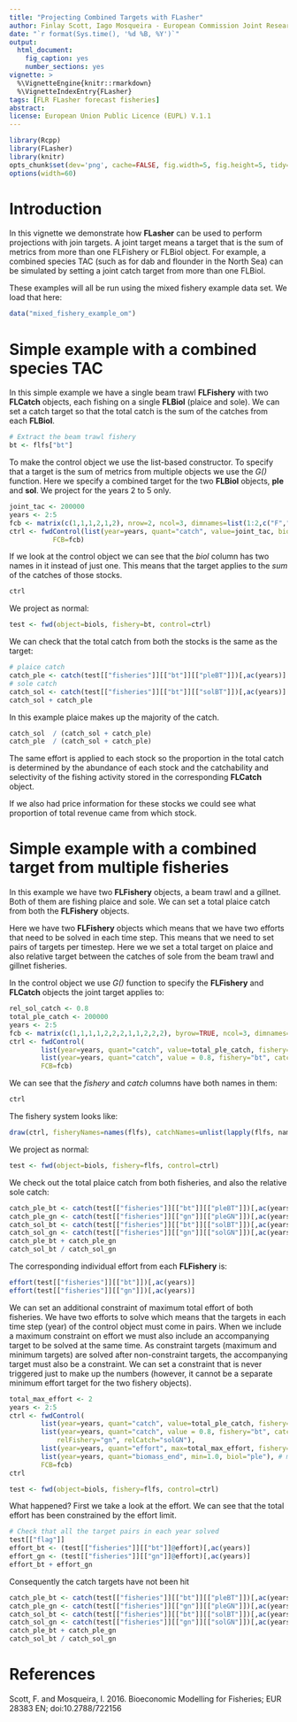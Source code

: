 ```yaml
---
title: "Projecting Combined Targets with FLasher"
author: Finlay Scott, Iago Mosqueira - European Commission Joint Research Center
date: "`r format(Sys.time(), '%d %B, %Y')`"
output:
  html_document:
    fig_caption: yes
    number_sections: yes
vignette: >
  %\VignetteEngine{knitr::rmarkdown}
  %\VignetteIndexEntry{FLasher}
tags: [FLR FLasher forecast fisheries]
abstract:
license: European Union Public Licence (EUPL) V.1.1
---
```


```r
library(Rcpp)
library(FLasher)
library(knitr)
opts_chunk$set(dev='png', cache=FALSE, fig.width=5, fig.height=5, tidy=TRUE, dpi=72)
options(width=60)
```

# Introduction


In this vignette we demonstrate how __FLasher__ can be used to perform projections with join targets.
A joint target means a target that is the sum of metrics from more than one FLFishery or FLBiol object.
For example, a combined species TAC (such as for dab and flounder in the North Sea) can be simulated by setting a joint catch target from more than one FLBiol.

These examples will all be run using the mixed fishery example data set. We load that here:

```r
data("mixed_fishery_example_om")
```

# Simple example with a combined species TAC

In this simple example we have a single beam trawl **FLFishery** with two **FLCatch** objects, each fishing on a single **FLBiol** (plaice and sole).
We can set a catch target so that the total catch is the sum of the catches from each **FLBiol**.

```r
# Extract the beam trawl fishery
bt <- flfs["bt"]
```

To make the control object we use the list-based constructor.
To specify that a target is the sum of metrics from multiple objects we use the _G()_ function.
Here we specify a combined target for the two **FLBiol** objects, **ple** and **sol**.
We project for the years 2 to 5 only.

```r
joint_tac <- 200000
years <- 2:5
fcb <- matrix(c(1,1,1,2,1,2), nrow=2, ncol=3, dimnames=list(1:2,c("F","C","B")))
ctrl <- fwdControl(list(year=years, quant="catch", value=joint_tac, biol=G("ple", "sol")),
           FCB=fcb)
```

If we look at the control object we can see that the _biol_ column has two names in it instead of just one.
This means that the target applies to the _sum_ of the catches of those stocks.


```r
ctrl
```

We project as normal:

```r
test <- fwd(object=biols, fishery=bt, control=ctrl)
```

We can check that the total catch from both the stocks is the same as the target:

```r
# plaice catch
catch_ple <- catch(test[["fisheries"]][["bt"]][["pleBT"]])[,ac(years)]
# sole catch
catch_sol <- catch(test[["fisheries"]][["bt"]][["solBT"]])[,ac(years)]
catch_sol + catch_ple
```

In this example plaice makes up the majority of the catch.

```r
catch_sol  / (catch_sol + catch_ple)
catch_ple  / (catch_sol + catch_ple)
```

The same effort is applied to each stock so the proportion in the total catch is determined by the abundance of each stock and the catchability and selectivity of the fishing activity stored in the corresponding **FLCatch** object.

If we also had price information for these stocks we could see what proportion of total revenue came from which stock.


# Simple example with a combined target from multiple fisheries

In this example we have two **FLFishery** objects, a beam trawl and a gillnet. Both of them are fishing plaice and sole.
We can set a total plaice catch from both the **FLFishery** objects.

Here we have two **FLFishery** objects which means that we have two efforts that need to be solved in each time step.
This means that we need to set pairs of targets per timestep.
Here we we set a total target on plaice and also relative target between the catches of sole from the beam trawl and gillnet fisheries.

In the control object we use _G()_ function to specify the **FLFishery** and **FLCatch** objects the joint target applies to:

```r
rel_sol_catch <- 0.8
total_ple_catch <- 200000 
years <- 2:5
fcb <- matrix(c(1,1,1,1,2,2,2,1,1,2,2,2), byrow=TRUE, ncol=3, dimnames=list(1:4,c("F","C","B")))
ctrl <- fwdControl(
        list(year=years, quant="catch", value=total_ple_catch, fishery=G("bt","gn"), catch=G("pleBT", "pleGN")),
        list(year=years, quant="catch", value = 0.8, fishery="bt", catch="solBT", relYear=years, relFishery="gn", relCatch="solGN"),
        FCB=fcb)
```

We can see that the _fishery_ and _catch_ columns have both names in them:

```r
ctrl
```

The fishery system looks like:

```r
draw(ctrl, fisheryNames=names(flfs), catchNames=unlist(lapply(flfs, names)), biolNames=names(biols))
```

We project as normal:

```r
test <- fwd(object=biols, fishery=flfs, control=ctrl)
```

We check out the total plaice catch from both fisheries, and also the relative sole catch:

```r
catch_ple_bt <- catch(test[["fisheries"]][["bt"]][["pleBT"]])[,ac(years)]
catch_ple_gn <- catch(test[["fisheries"]][["gn"]][["pleGN"]])[,ac(years)]
catch_sol_bt <- catch(test[["fisheries"]][["bt"]][["solBT"]])[,ac(years)]
catch_sol_gn <- catch(test[["fisheries"]][["gn"]][["solGN"]])[,ac(years)]
catch_ple_bt + catch_ple_gn
catch_sol_bt / catch_sol_gn
```

The corresponding individual effort from each **FLFishery** is:

```r
effort(test[["fisheries"]][["bt"]])[,ac(years)]
effort(test[["fisheries"]][["gn"]])[,ac(years)]
```

We can set an additional constraint of maximum total effort of both fisheries.
We have two efforts to solve which means that the targets in each time step (year) of the control object must come in pairs.
When we include a maximum constraint on effort we must also include an accompanying target to be solved at the same time.
As constraint targets (maximum and minimum targets) are solved after non-constraint targets, the accompanying target must also be a constraint.
We can set a constraint that is never triggered just to make up the numbers (however, it cannot be a separate minimum effort target for the two fishery objects).

```r
total_max_effort <- 2
years <- 2:5
ctrl <- fwdControl(
        list(year=years, quant="catch", value=total_ple_catch, fishery=G("bt","gn"), catch=G("pleBT", "pleGN")),
        list(year=years, quant="catch", value = 0.8, fishery="bt", catch="solBT", relYear=years,
            relFishery="gn", relCatch="solGN"),
        list(year=years, quant="effort", max=total_max_effort, fishery=G("bt","gn")), # maximum effort
        list(year=years, quant="biomass_end", min=1.0, biol="ple"), # minimum biomass target that should not be triggered
        FCB=fcb)
ctrl
```

```r
test <- fwd(object=biols, fishery=flfs, control=ctrl)
```

What happened? First we take a look at the effort.
We can see that the total effort has been constrained by the effort limit.

```r
# Check that all the target pairs in each year solved
test[["flag"]]
effort_bt <- (test[["fisheries"]][["bt"]]@effort)[,ac(years)]
effort_gn <- (test[["fisheries"]][["gn"]]@effort)[,ac(years)]
effort_bt + effort_gn
```

Consequently the catch targets have not been hit

```r
catch_ple_bt <- catch(test[["fisheries"]][["bt"]][["pleBT"]])[,ac(years)]
catch_ple_gn <- catch(test[["fisheries"]][["gn"]][["pleGN"]])[,ac(years)]
catch_sol_bt <- catch(test[["fisheries"]][["bt"]][["solBT"]])[,ac(years)]
catch_sol_gn <- catch(test[["fisheries"]][["gn"]][["solGN"]])[,ac(years)]
catch_ple_bt + catch_ple_gn
catch_sol_bt / catch_sol_gn
```



# References

Scott, F. and Mosqueira, I. 2016. Bioeconomic Modelling for Fisheries; EUR 28383 EN; doi:10.2788/722156

